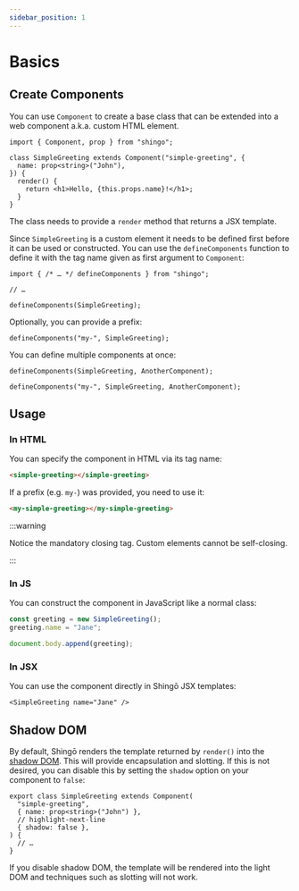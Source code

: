 ---
sidebar_position: 1
---


# Basics

## Create Components

You can use `Component` to create a base class that can be extended into a web
component a.k.a. custom HTML element.

```tsx
import { Component, prop } from "shingo";

class SimpleGreeting extends Component("simple-greeting", {
  name: prop<string>("John"),
}) {
  render() {
    return <h1>Hello, {this.props.name}!</h1>;
  }
}
```

<CodeSnippetComponentPlayground componentName="SimpleGreeting" />

The class needs to provide a `render` method that returns a JSX template.

Since `SimpleGreeting` is a custom element it needs to be defined first before
it can be used or constructed. You can use the `defineComponents` function to
define it with the tag name given as first argument to `Component`:

```tsx
import { /* … */ defineComponents } from "shingo";

// …

defineComponents(SimpleGreeting);
```

Optionally, you can provide a prefix:

```tsx
defineComponents("my-", SimpleGreeting);
```

You can define multiple components at once:

```tsx
defineComponents(SimpleGreeting, AnotherComponent);
```

```tsx
defineComponents("my-", SimpleGreeting, AnotherComponent);
```

## Usage

### In HTML

You can specify the component in HTML via its tag name:

```html
<simple-greeting></simple-greeting>
```

If a prefix (e.g. `my-`) was provided, you need to use it:

```html
<my-simple-greeting></my-simple-greeting>
```

:::warning

Notice the mandatory closing tag. Custom elements cannot be self-closing.

:::

### In JS

You can construct the component in JavaScript like a normal class:

```ts
const greeting = new SimpleGreeting();
greeting.name = "Jane";

document.body.append(greeting);
```

### In JSX

You can use the component directly in Shingō JSX templates:

```tsx
<SimpleGreeting name="Jane" />
```

## Shadow DOM

By default, Shingō renders the template returned by `render()` into the
[shadow DOM](https://developer.mozilla.org/en-US/docs/Web/API/Web_components/Using_shadow_DOM).
This will provide encapsulation and slotting. If this is not desired, you can
disable this by setting the `shadow` option on your component to `false`:

```tsx
export class SimpleGreeting extends Component(
  "simple-greeting",
  { name: prop<string>("John") },
  // highlight-next-line
  { shadow: false },
) {
  // …
}
```

If you disable shadow DOM, the template will be rendered into the light DOM and
techniques such as slotting will not work.
